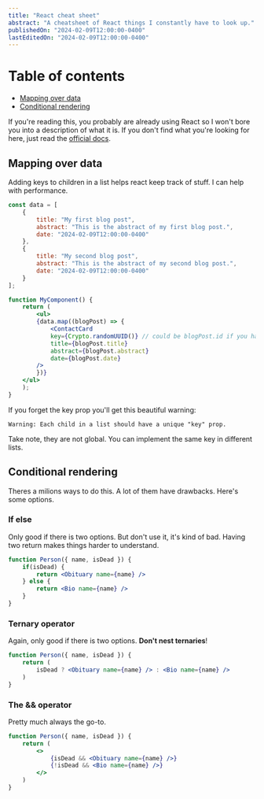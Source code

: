 ```yaml
---
title: "React cheat sheet"
abstract: "A cheatsheet of React things I constantly have to look up."
publishedOn: "2024-02-09T12:00:00-0400"
lastEditedOn: "2024-02-09T12:00:00-0400"
---
```


# Table of contents
- [Mapping over data](#map)
- [Conditional rendering](#conditional-rendering)

If you're reading this, you probably are already using React so I won't bore you into a description of what it is. If you don't find what you're looking for here, just read the <a target="_blank" rel="noopener noreferrer" href="https://react.dev/reference/react/">official docs</a>.


## <a id="map"></a>Mapping over data

Adding keys to children in a list helps react keep track of stuff. I can help with performance.


```jsx
const data = [
    {
        title: "My first blog post",
        abstract: "This is the abstract of my first blog post.",
        date: "2024-02-09T12:00:00-0400"
    },
    {
        title: "My second blog post",
        abstract: "This is the abstract of my second blog post.",
        date: "2024-02-09T12:00:00-0400"
    }
];

function MyComponent() {
    return (
        <ul>
        {data.map((blogPost) => {
            <ContactCard
            key={Crypto.randomUUID()} // could be blogPost.id if you have one
            title={blogPost.title}
            abstract={blogPost.abstract}
            date={blogPost.date}
        />
        })}
    </ul>
    );
}
```

If you forget the key prop you'll get this beautiful warning:

```
Warning: Each child in a list should have a unique "key" prop.
```

Take note, they are not global. You can implement the same key in different lists.

## <a id="conditional-rendering"></a>Conditional rendering

Theres a milions ways to do this. A lot of them have drawbacks. Here's some options.

### If else

Only good if there is two options. But don't use it, it's kind of bad. Having two return makes things harder to understand.

```jsx
function Person({ name, isDead }) {
    if(isDead) {
        return <Obituary name={name} />
    } else {
        return <Bio name={name} />
    }
}
```

### Ternary operator

Again, only good if there is two options. **Don't nest ternaries**!

```jsx
function Person({ name, isDead }) {
    return (
        isDead ? <Obituary name={name} /> : <Bio name={name} />
    )
}
```

### The && operator

Pretty much always the go-to.

```jsx
function Person({ name, isDead }) {
    return (
        <>
            {isDead && <Obituary name={name} />}
            {!isDead && <Bio name={name} />}
        </>
    )
}
```

